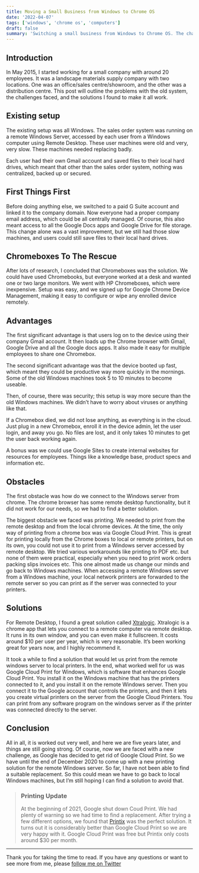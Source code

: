 ```yaml
---
title: Moving a Small Business from Windows to Chrome OS
date: '2022-04-07'
tags: ['windows', 'chrome os', 'computers']
draft: false
summary: 'Switching a small business from Windows to Chrome OS. The challenges faced, and the solutions I found to make it all work.'
---
```


## Introduction

In May 2015, I started working for a small company with around 20 employees. It was a landscape materials supply company with two locations.
One was an office/sales centre/showroom, and the other was a distribution centre. This post will outline the problems with the old system,
the challenges faced, and the solutions I found to make it all work.

## Existing setup

The existing setup was all Windows. The sales order system was running on a remote Windows Server, accessed by each user from a Windows computer
using Remote Desktop. These user machines were old and very, very slow. These machines needed replacing badly.

Each user had their own Gmail account and saved files to their local hard drives, which meant that other than the sales order system,
nothing was centralized, backed up or secured.

## First Things First

Before doing anything else, we switched to a paid G Suite account and linked it to the company domain. Now everyone had a proper company email address,
which could be all centrally managed. Of course, this also meant access to all the Google Docs apps and Google Drive for file storage. This change alone
was a vast improvement, but we still had those slow machines, and users could still save files to their local hard drives.

## Chromeboxes To The Rescue

After lots of research, I concluded that Chromeboxes was the solution. We could have used Chromebooks, but everyone worked at a desk and wanted one or
two large monitors. We went with HP Chromeboxes, which were inexpensive. Setup was easy, and we signed up for Google Chrome Device Management, making
it easy to configure or wipe any enrolled device remotely.

## Advantages

The first significant advantage is that users log on to the device using their company Gmail account. It then loads up the Chrome browser with Gmail,
Google Drive and all the Google docs apps. It also made it easy for multiple employees to share one Chromebox.

The second significant advantage was that the device booted up fast, which meant they could be productive way more quickly in the mornings. Some of the
old Windows machines took 5 to 10 minutes to become useable.

Then, of course, there was security; this setup is way more secure than the old Windows machines. We didn’t have to worry about viruses or anything like that.

If a Chromebox died, we did not lose anything, as everything is in the cloud. Just plug in a new Chromebox, enroll it in the device admin, let the user login,
and away you go. No files are lost, and it only takes 10 minutes to get the user back working again.

A bonus was we could use Google Sites to create internal websites for resources for employees. Things like a knowledge base, product specs and information etc.

## Obstacles

The first obstacle was how do we connect to the Windows server from chrome. The chrome browser has some remote desktop functionality, but it did not work
for our needs, so we had to find a better solution.

The biggest obstacle we faced was printing. We needed to print from the remote desktop and from the local chrome devices. At the time, the only way of printing
from a chrome box was via Google Cloud Print. This is great for printing locally from the Chrome boxes to local or remote printers, but on its own, you could
not use it to print from a Windows server accessed by remote desktop. We tried various workarounds like printing to PDF etc. but none of them were practical,
especially when you need to print work orders packing slips invoices etc. This one almost made us change our minds and go back to Windows machines.
When accessing a remote Windows server from a Windows machine, your local network printers are forwarded to the remote server so you can print as if the server
was connected to your printers.

## Solutions

For Remote Desktop, I found a great solution called [Xtralogic](https://www.xtralogic.com/remote-desktop-client-for-chrome). Xtralogic is a chrome app that lets you connect to a remote computer via remote desktop.
It runs in its own window, and you can even make it fullscreen. It costs around $10 per user per year, which is very reasonable. It’s been working great
for years now, and I highly recommend it.

It took a while to find a solution that would let us print from the remote windows server to local printers. In the end, what worked well for us was
Google Cloud Print for Windows, which is software that enhances Google Cloud Print. You install it on the Windows machine that has the printers connected to it,
and you install it on the remote Windows server. Then you connect it to the Google account that controls the printers, and then it lets you create virtual
printers on the server from the Google Cloud Printers. You can print from any software program on the windows server as if the printer was connected directly to the server.

## Conclusion

All in all, it is worked out very well, and here we are five years later, and things are still going strong. Of course, now we are faced with a new challenge,
as Google has decided to get rid of Google Cloud Print. So we have until the end of December 2020 to come up with a new printing solution for the remote
Windows server. So far, I have not been able to find a suitable replacement. So this could mean we have to go back to local Windows machines, but I’m still
hoping I can find a solution to avoid that.

> ### Printing Update
>
> At the beginning of 2021, Google shut down Coud Print. We had plenty of warning so we had time to find a replacement. After trying a few different options,
> we found that [Printix](https://printix.net) was the perfect solution. It turns out it is considerably better than Google Cloud Print so we are very happy with it.
> Google Cloud Print was free but Printix only costs around $30 per month.

---

Thank you for taking the time to read. If you have any questions or want to see more from me, please [follow me on Twitter](https://twitter.com/dermotfl)
